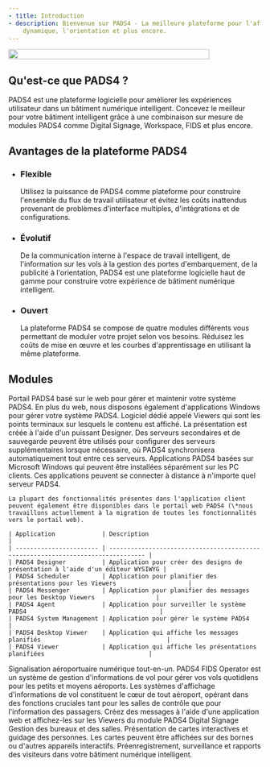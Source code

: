 ```yaml
---
- title: Introduction
- description: Bienvenue sur PADS4 - La meilleure plateforme pour l'affichage
    dynamique, l'orientation et plus encore.
---
```


<img height="20" width="400" noZoom src="/images/PADS4.png" />

## Qu'est-ce que PADS4 ?

PADS4 est une plateforme logicielle pour améliorer les expériences utilisateur dans un bâtiment numérique intelligent. Concevez le meilleur pour votre bâtiment intelligent grâce à une combinaison sur mesure de modules PADS4 comme Digital Signage, Workspace, FIDS et plus encore.

## Avantages de la plateforme PADS4

* ### Flexible

  Utilisez la puissance de PADS4 comme plateforme pour construire l'ensemble du flux de travail utilisateur et évitez les coûts inattendus provenant de problèmes d'interface multiples, d'intégrations et de configurations.

* ### Évolutif

  De la communication interne à l'espace de travail intelligent, de l'information sur les vols à la gestion des portes d'embarquement, de la publicité à l'orientation, PADS4 est une plateforme logicielle haut de gamme pour construire votre expérience de bâtiment numérique intelligent.

* ### Ouvert

  La plateforme PADS4 se compose de quatre modules différents vous permettant de moduler votre projet selon vos besoins. Réduisez les coûts de mise en œuvre et les courbes d'apprentissage en utilisant la même plateforme.

## Modules

<AccordionGroup>
  <Accordion title="PADS4 CTRL Centre">
    Portail PADS4 basé sur le web pour gérer et maintenir votre système PADS4.
    En plus du web, nous disposons également d'applications Windows pour gérer votre système PADS4.
  </Accordion>

  <Accordion title="PADS4 Digital Signage">
    Logiciel dédié appelé Viewers qui sont les points terminaux sur lesquels le contenu est affiché. La présentation est créée à l'aide d'un puissant Designer.
    Des serveurs secondaires et de sauvegarde peuvent être utilisés pour configurer des serveurs supplémentaires lorsque nécessaire, où PADS4 synchronisera automatiquement tout entre ces serveurs.
  </Accordion>

  <Accordion title="Applications client PADS4">
    Applications PADS4 basées sur Microsoft Windows qui peuvent être installées séparément sur les PC clients.
    Ces applications peuvent se connecter à distance à n'importe quel serveur PADS4.

    La plupart des fonctionnalités présentes dans l'application client peuvent également être disponibles dans le portail web PADS4 (\*nous travaillons actuellement à la migration de toutes les fonctionnalités vers le portail web).

    | Application             | Description                                                                      |
    | ----------------------- | -------------------------------------------------------------------------------- |
    | PADS4 Designer          | Application pour créer des designs de présentation à l'aide d'un éditeur WYSIWYG |
    | PADS4 Scheduler         | Application pour planifier des présentations pour les Viewers                    |
    | PADS4 Messenger         | Application pour planifier des messages pour les Desktop Viewers                 |
    | PADS4 Agent             | Application pour surveiller le système PADS4                                     |
    | PADS4 System Management | Application pour gérer le système PADS4                                          |
    | PADS4 Desktop Viewer    | Application qui affiche les messages planifiés                                   |
    | PADS4 Viewer            | Application qui affiche les présentations planifiées                             |
  </Accordion>

  <Accordion title="PADS4 FIDS">
    Signalisation aéroportuaire numérique tout-en-un. PADS4 FIDS Operator est un système de gestion d'informations de vol pour gérer vos vols quotidiens pour les petits et moyens aéroports.
    Les systèmes d'affichage d'informations de vol constituent le cœur de tout aéroport, opérant dans des fonctions cruciales tant pour les salles de contrôle que pour l'information des passagers.
  </Accordion>

  <Accordion title="PADS4 CMS">
    Créez des messages à l'aide d'une application web et affichez-les sur les Viewers du module PADS4 Digital Signage
  </Accordion>

  <Accordion title="PADS4 Workspace">
    Gestion des bureaux et des salles.
  </Accordion>

  <Accordion title="PADS4 Wayfinding">
    Présentation de cartes interactives et guidage des personnes. Les cartes peuvent être affichées sur des bornes ou d'autres appareils interactifs.
  </Accordion>

  <Accordion title="PADS4 VMS">
    Préenregistrement, surveillance et rapports des visiteurs dans votre bâtiment numérique intelligent.
  </Accordion>
</AccordionGroup>
